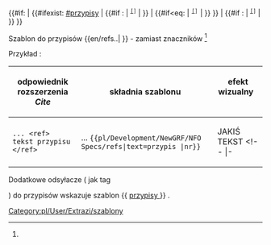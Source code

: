 <noinclude>{{pl/Development/NewGRF/inne strony|en= 
|pl=Template:pl/Development/NewGRF/NFO Specs/refs
}}</noinclude><includeonly><!--
~ ~ ~ ~ ~ ~ ~ ~ ~ ~ początek bez typów ~ ~ ~ ~ ~ ~ ~
--><span id = "{{{1|}}}"> <!--opcjonalny tekst--> </span> <!--
--> {{#if: {{{text|}}} <!--
--> | {{#ifexist: [[#przypisy]] <!-- 
  --> | {{#if<!--eq-->: {{{1|}}} <!-- 
    --> | <!-- nr,tx,p
    --> <span title="odsyłacz do {{{1|}}} na dole"><sup><tt>[[#przypisy|[{{{1|}}}]]]</tt><!--
     --></sup></span><!--
    --> | <!-- tx,p
    --> {{{text|}}} <!--
    --> }} <!-- koniec #if--><!--eq--><!--
  --> | {{#if<eq: {{{1|}}} <!-- bez p
    --> | <!-- nr,t
    --><span style=padding:1px;white-space:nowrap>{{{text|}}} <!--
    --><span title="odsyłacz do {{{1|}}} na dole"><sup><tt>[[#przypisy|[{{{1|}}}]]]</tt><!--
    --></sup></span></span><!--
    --> | <!-- t
    --> {{{text|}}} <!--
    --> }} <!--
  --> }} <!--
--> | {{#if<!--eq-->: {{{1|}}} <!-- bez t
  --> | <!-- nr
  --> <span title="odsyłacz do {{{1|}}} na dole"><sup><tt>[[#przypisy|[{{{1|}}}]]]</tt><!--
   --></sup></span><!--
  --> | <!-- bez ...
  --> }} <!-- koniec #if--><!--eq--><!--
--> }} <!-- 
--></includeonly><noinclude>

Szablon do przypisów <nowiki>{{en/refs..| }}</nowiki> <!-- lub <nowiki>{{..refs..|name= | }}</nowiki>--> - zamiast znaczników <ref> </ref> <!-- oraz <ref name=""> </ref> -->

Przykład<!--y-->:
{| 
!odpowiednik rozszerzenia ''Cite'' !!składnia szablonu !! efekt wizualny &nbsp; &nbsp; &nbsp; &nbsp; &nbsp; 
|-
|style=vertical-align:<!--bottom-->middle |<!--<code>--><pre>... <ref> tekst przypisu </ref></pre><!--</code>-->
|style=vertical-align:middle<!--bottom--> |... <code><nowiki>{{pl/Development/NewGRF/NFO Specs/refs|text=przypis |nr}}</nowiki></code> 
|style=vertical-align:middle<!--top--> |JAKIŚ TEKST {{pl/Development/NewGRF/NFO Specs/refs|<!--text=PRZYPIS|-->1}} 
<!-- |- 
|<pre><ref name="słowo">jakiś tekst </ref></pre>||style=vertical-align:middle|<nowiki>{{extraZi/refs/Pl | name =słowo |jakiś test }}</nowiki> ||style=vertical-align:middle |{{extraZi/refs/Pl|name=słowo|jakiś test }}-->
|}

<!-- <ref name="slowo"/> #cite_note-cargotype-1 #cite_ref-cargotype_1-1 -->

Dodatkowe odsyłacze ( jak tag <references /> ) do przypisów wskazuje szablon <nowiki>{{</nowiki> [[Template:pl/Development/NewGRF/NFO Specs/przypisy| przypisy ]] <nowiki>}}</nowiki> .
 

[[Category:pl/User/Extrazi/szablony]]
</noinclude>